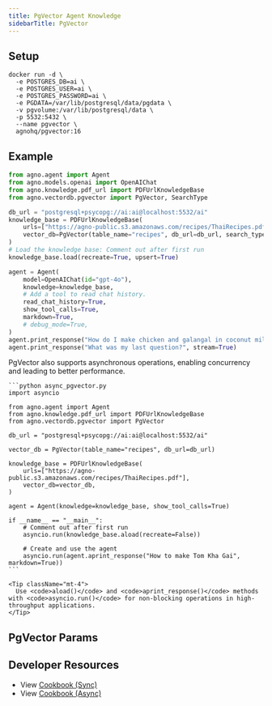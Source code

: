 ```yaml
---
title: PgVector Agent Knowledge
sidebarTitle: PgVector
---
```


## Setup

```shell
docker run -d \
  -e POSTGRES_DB=ai \
  -e POSTGRES_USER=ai \
  -e POSTGRES_PASSWORD=ai \
  -e PGDATA=/var/lib/postgresql/data/pgdata \
  -v pgvolume:/var/lib/postgresql/data \
  -p 5532:5432 \
  --name pgvector \
  agnohq/pgvector:16
```

## Example

```python agent_with_knowledge.py
from agno.agent import Agent
from agno.models.openai import OpenAIChat
from agno.knowledge.pdf_url import PDFUrlKnowledgeBase
from agno.vectordb.pgvector import PgVector, SearchType

db_url = "postgresql+psycopg://ai:ai@localhost:5532/ai"
knowledge_base = PDFUrlKnowledgeBase(
    urls=["https://agno-public.s3.amazonaws.com/recipes/ThaiRecipes.pdf"],
    vector_db=PgVector(table_name="recipes", db_url=db_url, search_type=SearchType.hybrid),
)
# Load the knowledge base: Comment out after first run
knowledge_base.load(recreate=True, upsert=True)

agent = Agent(
    model=OpenAIChat(id="gpt-4o"),
    knowledge=knowledge_base,
    # Add a tool to read chat history.
    read_chat_history=True,
    show_tool_calls=True,
    markdown=True,
    # debug_mode=True,
)
agent.print_response("How do I make chicken and galangal in coconut milk soup", stream=True)
agent.print_response("What was my last question?", stream=True)
```

<Card title="Async Support ⚡">
  <div className="mt-2">
    <p>
      PgVector also supports asynchronous operations, enabling concurrency and leading to better performance.
    </p>
    
    ```python async_pgvector.py
    import asyncio

    from agno.agent import Agent
    from agno.knowledge.pdf_url import PDFUrlKnowledgeBase
    from agno.vectordb.pgvector import PgVector

    db_url = "postgresql+psycopg://ai:ai@localhost:5532/ai"

    vector_db = PgVector(table_name="recipes", db_url=db_url)

    knowledge_base = PDFUrlKnowledgeBase(
        urls=["https://agno-public.s3.amazonaws.com/recipes/ThaiRecipes.pdf"],
        vector_db=vector_db,
    )

    agent = Agent(knowledge=knowledge_base, show_tool_calls=True)

    if __name__ == "__main__":
        # Comment out after first run
        asyncio.run(knowledge_base.aload(recreate=False))

        # Create and use the agent
        asyncio.run(agent.aprint_response("How to make Tom Kha Gai", markdown=True))
    ```
    
    <Tip className="mt-4">
      Use <code>aload()</code> and <code>aprint_response()</code> methods with <code>asyncio.run()</code> for non-blocking operations in high-throughput applications.
    </Tip>
  </div>
</Card>

## PgVector Params

<Snippet file="vectordb_pgvector_params.mdx" />

## Developer Resources

- View [Cookbook (Sync)](https://github.com/agno-agi/agno/blob/main/cookbook/agent_concepts/knowledge/vector_dbs/pgvector_db/pg_vector.py)
- View [Cookbook (Async)](https://github.com/agno-agi/agno/blob/main/cookbook/agent_concepts/knowledge/vector_dbs/pgvector_db/async_pg_vector.py)